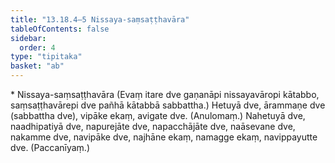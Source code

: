 ```yaml
---
title: "13.18.4–5 Nissaya-saṃsaṭṭhavāra"
tableOfContents: false
sidebar:
  order: 4
type: "tipitaka"
basket: "ab"
---
```



<DynamicBreadcrumb />

<Paragraph type="center">
* Nissaya-saṃsaṭṭhavāra
</Paragraph>

<Paragraph number="4809">
(Evaṃ itare dve gaṇanāpi nissayavāropi kātabbo, saṃsaṭṭhavārepi dve pañhā kātabbā sabbattha.)
</Paragraph>

<Paragraph number="4810" type="center">
Hetuyā dve, ārammaṇe dve (sabbattha dve), vipāke ekaṃ, avigate dve. (Anulomaṃ.)
</Paragraph>

<Paragraph number="4811">
Nahetuyā dve, naadhipatiyā dve, napurejāte dve, napacchājāte dve, naāsevane dve, nakamme dve, navipāke dve, najhāne ekaṃ, namagge ekaṃ, navippayutte dve. (Paccanīyaṃ.)
</Paragraph>
